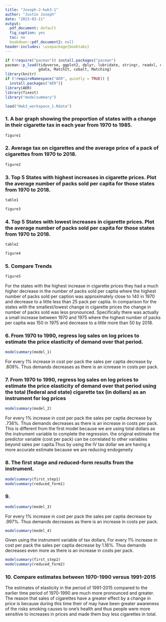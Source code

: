 ```yaml
---
title: "Joseph-J-hwk3-1"
author: "Justin Joseph"
date: "2023-03-11"
output:
  pdf_document: default
  fig_caption: yes
  toc: no
  bookdown::pdf_document2: null
header-includes: \usepackage{booktabs}
---
```

```r
if (!require("pacman")) install.packages("pacman")
pacman::p_load(tidyverse, ggplot2, dplyr, lubridate, stringr, readxl, data.table, 
               gdata, MatchIt, cobalt, Matching)
library(knitr)
if (!requireNamespace("AER", quietly = TRUE)) {
  install.packages("AER")}
library(AER)
library(fixest)
library("modelsummary")

```

```r
load("Hwk3_workspace_1.Rdata")
```


### 1. A bar graph showing the proportion of states with a change in their cigarette tax in each year from 1970 to 1985.
```r
figure1
```



### 2. Average tax on cigarettes and the average price of a pack of cigarettes from 1970 to 2018.
```r
figure2
```
\newpage

### 3. Top 5 States with highest increases in cigarette prices. Plot the average number of packs sold per capita for those states from 1970 to 2018.
```r
table1
```
```r
figure3
```
\newpage

### 4. Top 5 States with lowest increases in cigarette prices. Plot the average number of packs sold per capita for those states from 1970 to 2018.
```r
table2
```
```r
figure4
```
\newpage

### 5. Compare Trends 
```r
figure5
```

For the states with the highest increase in cigarette prices they had a much higher decrease in the number of packs sold per captia where the highest number of packs sold per caption was approximately close to 140 in 1970 and decrease to a little less than 25 pack per captia. In comparison for the states with the smallest/lowest change in cigarette prices the change in number of packs sold was less pronounced. Specifically there was actually a small increase between 1970 and 1975 where the highest number of packs per captia was 150 in 1975 and decrease to a little more than 50 by 2018.  
\newpage

### 6. From 1970 to 1990, regress log sales on log prices to estimate the price elasticity of demand over that period.
```r
modelsummary(model_1)
```
For every 1% increase in cost per pack the sales per captia decrease by .809%. Thus demands decreases as there is an icnrease in costs per pack.

\newpage

### 7. From 1970 to 1990, regress log sales on log prices to estimate the price elasticity of demand over that period using the total (federal and state) cigarette tax (in dollars) as an instrument for log prices
```r
modelsummary(model_2)
```
For every 1% increase in cost per pack the sales per captia decrease by .736%. Thus demands decreases as there is an increase in costs per pack. This is different from the first model because we are using total dollars as the instrument variable to complete the regression. the original estimate the predictor variable (cost per pack) can be correlated to other
variables beyond sales per capita.Thus by using the IV tax dollar we are having a more accurate estimate because we are reducing endogeneity
\newpage

### 8. The first stage and reduced-form results from the instrument.

```r
modelsummary(first_step1)
modelsummary(reduced_form1)
```
\newpage

### 9. 
```r
modelsummary(model_3)
```
For every 1% increase in cost per pack the sales per captia decrease by .997%. Thus demands decreases as there is an increase in costs per pack. 

```r
modelsummary(model_4)
```
Given using the instrument variable of tax dollars, For every 1% increase in cost per pack the sales per captia decrease by 1.16%. Thus demands decreases even more as there is an increase in costs per pack. 


```r
modelsummary(first_step2)
modelsummary(reduced_form2)
```

### 10. Compare estimates between 1970-1990 versus 1991-2015
The estimates of elasticity in the period of 1991-2015 compared to the earlier time period of 1970-1990 are much more pronounced and greater. The reason that sales of cigarettes have a greater effect by a change in price is because during this time their of may have been greater awareness of the risks smoking causes to one's health and thus people were more sensitive to increases in prices and made them buy less cigarettes in total. 
